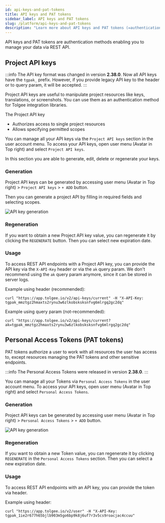 ```yaml
---
id: api-keys-and-pat-tokens
title: API keys and PAT tokens
sidebar_label: API keys and PAT tokens
slug: /platform/api-keys-and-pat-tokens
description: "Learn more about API keys and PAT tokens (=authentication methods enabling you to manage your data via REST API.)"
---
```


API keys and PAT tokens are authentication methods enabling you to manage your data via REST API.

## Project API keys
:::info
The API key format was changed in version **2.38.0**. Now all API keys have the `tgpak_` prefix. However, if you provide
legacy API key to the header or to query param, it will be accepted.
:::


Project API keys are useful to manipulate project resources like keys, translations, or screenshots. You can use them as
an authentication method for Tolgee integration libraries.

The Project API key
 - Authorizes access to single project resources
 - Allows specifying permitted scopes

You can manage all your API keys via the `Project API keys` section in the user account menu.
To access your API keys, open user menu (Avatar in Top right) and select `Project API keys`.

In this section you are able to generate, edit, delete or regenerate your keys.

### Generation

Project API keys can be generated by accessing user menu (Avatar in Top right) > `Project API keys` > `+ ADD` button.

Then you can generate a project API by filling in required fields and selecting scopes.

![API key generation](/img/docs/platform/project_api_key_generation.png)

### Regeneration
If you want to obtain a new Project API key value, you can regenerate it by clicking the `REGENERATE` button. Then you can select new
expiration date.

### Usage

To access REST API endpoints with a Project API key, you can provide the API key via the `X-API-Key` header or via the `ak` query param.
We don't recommend using the `ak` query param anymore, since it can be stored in server logs.

Example using header (recommended):
```
curl "https://app.tolgee.io/v2/api-keys/current" -H "X-API-Key: tgpak_mmztgz2hmaxts2rynu3w6zlkobsksksnfvg6mlrgq2gc2dq"
```

Example using query param (not-recommended):
```
curl "https://app.tolgee.io/v2/api-keys/current?ak=tgpak_mmztgz2hmaxts2rynu3w6zlkobsksksnfvg6mlrgq2gc2dq"
```

## Personal Access Tokens (PAT tokens)
PAT tokens authorize a user to work with all resources the user has access to, except resources managing the PAT tokens and
other sensitive endpoints.

:::info
The Personal Access Tokens were released in version **2.38.0**.
:::


You can manage all your Tokens via `Personal Access Tokens` in the user account menu.
To access your API keys, open user menu (Avatar in Top right) and select `Personal Access Tokens`.

### Generation
Project API keys can be generated by accessing user menu (Avatar in Top right) > `Personal Access Tokens` > `+ ADD` button.

![API key generation](/img/docs/platform/project_pat_generation.png)


### Regeneration
If you want to obtain a new Token value, you can regenerate it by clicking `REGENERATE` in the `Personal Access Tokens` section.
Then you can select a new expiration date.

### Usage

To access REST API endpoints with an API key, you can provide the token via header.

Example using header:
```
curl "https://app.tolgee.io/v2/user" -H "X-API-Key: tgpak_1ie2r677h65bjlb903m5go6bp9k8j6uf7r3v5cs9roacjac4ccuu"
```
